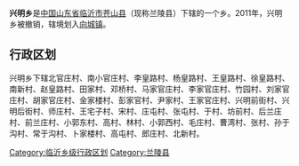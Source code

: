 '''兴明乡'''是[[中华人民共和国|中国]][[山东省|山东省]][[临沂市|临沂市]][[苍山县|苍山县]]（现称兰陵县）下辖的一个乡。2011年，兴明乡被撤销，辖境划入[[向城镇|向城镇]]。

== 行政区划 ==

兴明乡下辖北官庄村、南小官庄村、李皇路村、杨皇路村、王皇路村、徐皇路村、南新村、赵皇路村、田家村、邓桥村、马家官庄村、李家官庄村、竹园村、刘家官庄村、胡家官庄村、金家楼村、彭家官村、尹家村、王家官庄村、兴明前街村、兴明后街村、师庄村、王宅子村、宋村、庄屯村、张屯村、于村、坊前村、后兰庄村、前兰庄村、小郭东村、高村、林村、小郭西村、毛庄村、曹湾村、张村、孙于沟村、常于沟村、卜家楼村、高屯村、郎庄村、北新村。

{{山东小作品}}
{{苍山县行政区划}}

[[Category:临沂乡级行政区划|Category:临沂乡级行政区划]]
[[Category:兰陵县|Category:兰陵县]]